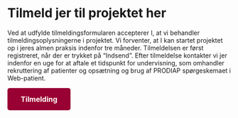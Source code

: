 # Tilmeld jer til projektet her

Ved at udfylde tilmeldingsformularen accepterer I, at vi behandler tilmeldingsoplysningerne i projektet. Vi forventer, at I kan startet projektet op i jeres almen praksis indenfor tre måneder.
Tilmeldelsen er først registreret, når der er trykket på "Indsend". Efter tilmeldelse kontakter vi jer indenfor en uge for at aftale et tidspunkt for undervisning, som omhandler rekruttering af patienter og opsætning og brug af PRODIAP spørgeskemaet i Web-patient.

<html lang="da">
<head>
    <meta charset="UTF-8">
    <meta name="viewport" content="width=device-width, initial-scale=1.0">
    <title>Spørgeskema</title>
    <style>
        /* Styling af knappen */
        .survey-button {
            display: inline-block;
            padding: 15px 30px;
            font-size: 16px;
            font-weight: bold;
            color: white;
            background-color: #990033; /* Mørk rød farve */
            text-align: center;
            border-radius: 5px;
            text-decoration: none;  /* Fjerner understregningen fra linket */
            transition: background-color 0.3s ease;  /* Glidende ændring af baggrundsfarve ved hover */
            margin-bottom: 20px; /* Tilføjer margin nederst på knappen */
        }

        /* Hover effekt - ændrer farven, når man holder musen over knappen */
        .survey-button:hover {
            background-color: #600000; /* Endnu mørkere rød ved hover */
        }
    </style>
</head>
<body>
    <!-- Linket til spørgeskemaet -->
    <a href="https://redcap.au.dk/surveys/?s=KMCN3FHX47YNEXPN" class="survey-button" target="_blank">
        Tilmelding
    </a>
</body>
</html>
